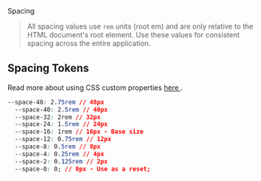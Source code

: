 
<Meta title="Foundations/Spacing" />

<Unstyled>
<PageTemplate>
<HeadingTemplate>Spacing</HeadingTemplate>

> All spacing values use `rem` units (root em) and are only relative to the HTML document's root element. Use these values for consistent spacing across the entire application.

## Spacing Tokens

Read more about using CSS custom properties [here <Icon icon="mdi:open-in-new"/>](https://developer.mozilla.org/en-US/docs/Web/CSS/Using_CSS_custom_properties" 'title').

```css
--space-48: 2.75rem // 48px
  --space-40: 2.5rem // 40px
  --space-32: 2rem // 32px
  --space-24: 1.5rem // 24px
  --space-16: 1rem // 16px - Base size
  --space-12: 0.75rem // 12px
  --space-8: 0.5rem // 8px
  --space-4: 0.25rem // 4px
  --space-2: 0.125rem // 2px
  --space-0: 0; // 0px - Use as a reset;
```

</PageTemplate>
</Unstyled>
